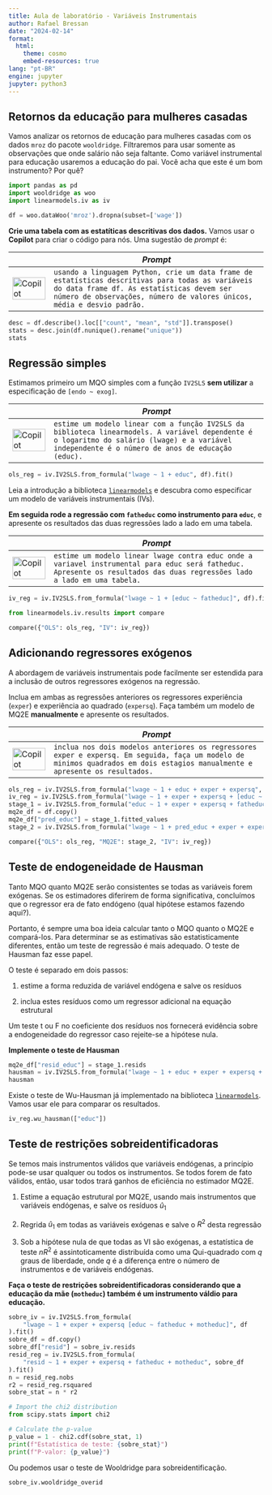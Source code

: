 ```yaml
---
title: Aula de laboratório - Variáveis Instrumentais
author: Rafael Bressan
date: "2024-02-14"
format: 
  html:
    theme: cosmo
    embed-resources: true
lang: "pt-BR"
engine: jupyter
jupyter: python3
---
```


## Retornos da educação para mulheres casadas

Vamos analizar os retornos de educação para mulheres casadas com os dados 
`mroz` do pacote `wooldridge`. Filtraremos para usar somente as observações
que onde salário não seja faltante. Como variável instrumental para educação
usaremos a educação do pai. Você acha que este é um bom instrumento? Por quê?


```python
import pandas as pd
import wooldridge as woo
import linearmodels.iv as iv
```


```python
df = woo.dataWoo('mroz').dropna(subset=['wage'])
```


**Crie uma tabela com as estatíticas descritivas dos dados.** Vamos usar o **Copilot** para criar o código para nós. Uma sugestão de *prompt* é:

| | *Prompt* |
|-|-----|
| ![Copilot](img/copilot-logo.png){width=100%} | `usando a linguagem Python, crie um data frame de estatísticas descritivas para todas as variáveis do data frame df. As estatísticas devem ser número de observações, número de valores únicos, média e desvio padrão.`| 


```python
desc = df.describe().loc[["count", "mean", "std"]].transpose()
stats = desc.join(df.nunique().rename("unique"))
stats
```

## Regressão simples

Estimamos primeiro um MQO simples com a função `IV2SLS` **sem utilizar** a especificação de `[endo ~ exog]`.

| | *Prompt* |
|-|-----|
| ![Copilot](img/copilot-logo.png){width=100%} | `estime um modelo linear com a função IV2SLS da biblioteca linearmodels. A variável dependente é o logaritmo do salário (lwage) e a variável independente é o número de anos de educação (educ).`| 


```python
ols_reg = iv.IV2SLS.from_formula("lwage ~ 1 + educ", df).fit()
```

Leia a introdução a biblioteca [`linearmodels`](https://bashtage.github.io/linearmodels/iv/introduction.html) e descubra como especificar um modelo de variáveis instrumentais (IVs). 

**Em seguida rode a regressão com `fatheduc` como instrumento para `educ`**, e apresente os resultados das duas regressões lado a lado em uma tabela.

| | *Prompt* |
|-|-----|
| ![Copilot](img/copilot-logo.png){width=100%} | `estime um modelo linear lwage contra educ onde a variavel instrumental para educ será fatheduc. Apresente os resultados das duas regressões lado a lado em uma tabela.`|


```python
iv_reg = iv.IV2SLS.from_formula("lwage ~ 1 + [educ ~ fatheduc]", df).fit()
```

```python
from linearmodels.iv.results import compare

compare({"OLS": ols_reg, "IV": iv_reg})
```

## Adicionando regressores exógenos

A abordagem de variáveis instrumentais pode facilmente ser estendida para
a inclusão de outros regressores exógenos na regressão.

Inclua em ambas as regressões anteriores os regressores experiência (`exper`) e experiência ao quadrado (`expersq`). Faça também um modelo de MQ2E **manualmente** e apresente os resultados.

| | *Prompt* |
|-|-----|
| ![Copilot](img/copilot-logo.png){width=100%} | `inclua nos dois modelos anteriores os regressores exper e expersq. Em seguida, faça um modelo de minimos quadrados em dois estagios manualmente e apresente os resultados.`|


```python
ols_reg = iv.IV2SLS.from_formula("lwage ~ 1 + educ + exper + expersq", df).fit()
iv_reg = iv.IV2SLS.from_formula("lwage ~ 1 + exper + expersq + [educ ~ fatheduc]", df).fit()
stage_1 = iv.IV2SLS.from_formula("educ ~ 1 + exper + expersq + fatheduc", df).fit()
mq2e_df = df.copy()
mq2e_df["pred_educ"] = stage_1.fitted_values
stage_2 = iv.IV2SLS.from_formula("lwage ~ 1 + pred_educ + exper + expersq", mq2e_df).fit()

compare({"OLS": ols_reg, "MQ2E": stage_2, "IV": iv_reg})
```

## Teste de endogeneidade de Hausman

Tanto MQO quanto MQ2E serão consistentes se todas as variáveis forem exógenas. Se os estimadores diferirem de forma significativa, concluímos que o regressor era de fato endógeno (qual hipótese estamos fazendo aqui?).

Portanto, é sempre uma boa ideia calcular tanto o MQO quanto o MQ2E e compará-los. Para determinar se as estimativas são estatisticamente diferentes, então um teste de regressão é mais adequado. O teste de Hausman
faz esse papel.

O teste é separado em dois passos:

1. estime a forma reduzida de variável endógena e salve os resíduos

1. inclua estes resíduos como um regressor adicional na equação estrutural

Um teste t ou F no coeficiente dos resíduos nos fornecerá evidência sobre a
endogeneidade do regressor caso rejeite-se a hipótese nula.

**Implemente o teste de Hausman**


```python
mq2e_df["resid_educ"] = stage_1.resids
hausman = iv.IV2SLS.from_formula("lwage ~ 1 + educ + exper + expersq + resid_educ", mq2e_df).fit()
hausman
```

Existe o teste de Wu-Hausman já implementado na biblioteca [`linearmodels`](https://bashtage.github.io/linearmodels/iv/iv/linearmodels.iv.results.IVResults.wu_hausman.html#linearmodels.iv.results.IVResults.wu_hausman). Vamos usar ele para comparar os resultados.

```python
iv_reg.wu_hausman(["educ"])
```

## Teste de restrições sobreidentificadoras

Se temos mais instrumentos válidos que variáveis endógenas, a princípio pode-se usar qualquer ou todos os instrumentos. Se todos forem de fato válidos, então, usar todos trará ganhos de eficiência no estimador MQ2E.

1. Estime a equação estrutural por MQ2E, usando mais instrumentos que variáveis endógenas, e salve os resíduos $\hat u_1$

2. Regrida $\hat u_1$ em todas as variáveis exógenas e salve o $R^2$ desta regressão

3. Sob a hipótese nula de que todas as VI são exógenas, a estatística de teste $n R^2$ é assintoticamente distribuída como uma Qui-quadrado com $q$ graus de
liberdade, onde $q$ é a diferença entre o número de instrumentos e de variáveis endógenas.

**Faça o teste de restrições sobreidentificadoras considerando que a educação da mãe (`motheduc`) também é um instrumento váldio para educação.**

```python
sobre_iv = iv.IV2SLS.from_formula(
    "lwage ~ 1 + exper + expersq [educ ~ fatheduc + motheduc]", df
).fit()
sobre_df = df.copy()
sobre_df["resid"] = sobre_iv.resids
resid_reg = iv.IV2SLS.from_formula(
    "resid ~ 1 + exper + expersq + fatheduc + motheduc", sobre_df
).fit()
n = resid_reg.nobs
r2 = resid_reg.rsquared
sobre_stat = n * r2
```

```python
# Import the chi2 distribution
from scipy.stats import chi2

# Calculate the p-value
p_value = 1 - chi2.cdf(sobre_stat, 1)
print(f"Estatística de teste: {sobre_stat}")
print(f"P-valor: {p_value}")
```

Ou podemos usar o teste de Wooldridge para sobreidentificação.

```python
sobre_iv.wooldridge_overid
```